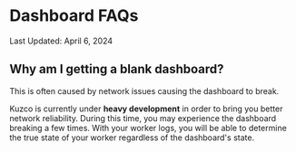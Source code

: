 
# Dashboard FAQs

<Callout type="warning">
	Last Updated: April 6, 2024
</Callout>

## Why am I getting a blank dashboard?

This is often caused by network issues causing the dashboard to break.

Kuzco is currently under **heavy development** in order to bring you better network reliability. During this time, you may experience the dashboard breaking a few times. With your worker logs, you will be able to determine the true state of your worker regardless of the dashboard's state.
